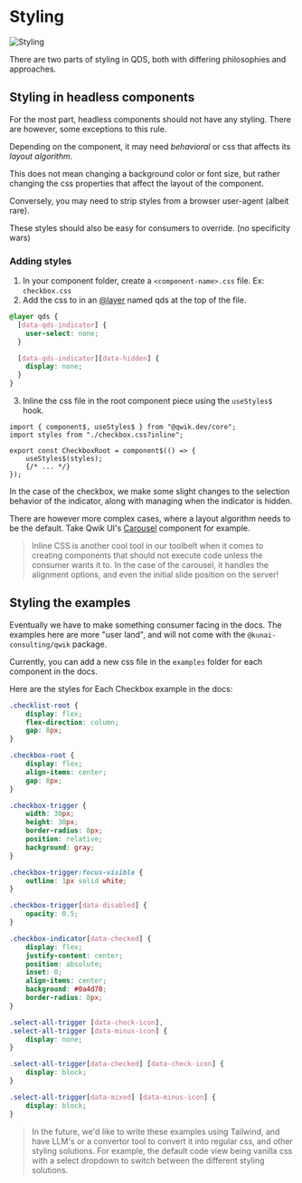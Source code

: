 
# Styling

<Image src={styling} loading="eager" alt="Styling" />

There are two parts of styling in QDS, both with differing philosophies and approaches.

## Styling in headless components

For the most part, headless components should not have any styling. There are however, some exceptions to this rule.

Depending on the component, it may need *behavioral* or css that affects its *layout algorithm*. 

This does not mean changing a background color or font size, but rather changing the css properties that affect the layout of the component.

Conversely, you may need to strip styles from a browser user-agent (albeit rare).

These styles should also be easy for consumers to override. (no specificity wars)

### Adding styles

1. In your component folder, create a `<component-name>.css` file. Ex: `checkbox.css`
2. Add the css to in an [@layer](https://css-tricks.com/css-cascade-layers/) named qds at the top of the file.

```css
@layer qds {
  [data-qds-indicator] {
    user-select: none;
  }

  [data-qds-indicator][data-hidden] {
    display: none;
  }
}
```

3. Inline the css file in the root component piece using the `useStyles$` hook.

```tsx
import { component$, useStyles$ } from "@qwik.dev/core";
import styles from "./checkbox.css?inline";

export const CheckboxRoot = component$(() => {
    useStyles$(styles);
    {/* ... */}
});
```

In the case of the checkbox, we make some slight changes to the selection behavior of the indicator, along with managing when the indicator is hidden.

There are however more complex cases, where a layout algorithm needs to be the default. Take Qwik UI's [Carousel](https://github.com/qwikifiers/qwik-ui/blob/8c0795522591b5b6bd3ec060b9fdb330a165fe8a/packages/kit-headless/src/components/carousel/carousel.css) component for example.

> Inline CSS is another cool tool in our toolbelt when it comes to creating components that should not execute code unless the consumer wants it to. In the case of the carousel, it handles the alignment options, and even the initial slide position on the server!


## Styling the examples

Eventually we have to make something consumer facing in the docs. The examples here are more "user land", and will not come with the `@kunai-consulting/qwik` package.

Currently, you can add a new css file in the `examples` folder for each component in the docs.

Here are the styles for Each Checkbox example in the docs:

```css
.checklist-root {
    display: flex;
    flex-direction: column;
    gap: 8px;
}

.checkbox-root {
    display: flex;
    align-items: center;
    gap: 8px;
}

.checkbox-trigger {
    width: 30px;
    height: 30px;
    border-radius: 8px;
    position: relative; 
    background: gray;
}

.checkbox-trigger:focus-visible {
    outline: 1px solid white;
}

.checkbox-trigger[data-disabled] {
    opacity: 0.5;
}

.checkbox-indicator[data-checked] {
    display: flex;
    justify-content: center;
    position: absolute;  
    inset: 0;           
    align-items: center;
    background: #0a4d70;
    border-radius: 8px;
}

.select-all-trigger [data-check-icon],
.select-all-trigger [data-minus-icon] {
    display: none;
}

.select-all-trigger[data-checked] [data-check-icon] {
    display: block;
}

.select-all-trigger[data-mixed] [data-minus-icon] {
    display: block;
}
```

> In the future, we'd like to write these examples using Tailwind, and have LLM's or a convertor tool to convert it into regular css, and other styling solutions. For example, the default code view being vanilla css with a select dropdown to switch between the different styling solutions.



